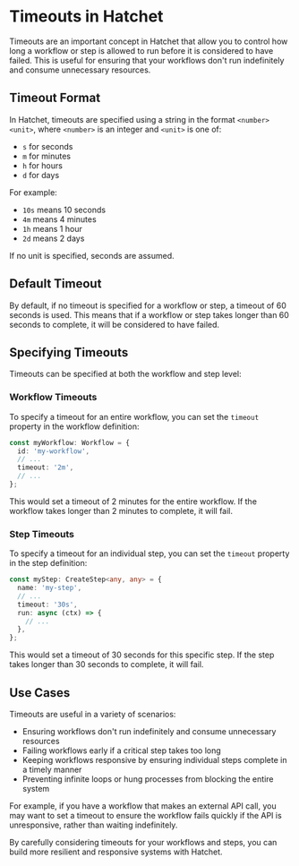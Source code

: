 # Timeouts in Hatchet

Timeouts are an important concept in Hatchet that allow you to control how long a workflow or step is allowed to run before it is considered to have failed. This is useful for ensuring that your workflows don't run indefinitely and consume unnecessary resources.

## Timeout Format

In Hatchet, timeouts are specified using a string in the format `<number><unit>`, where `<number>` is an integer and `<unit>` is one of:

- `s` for seconds
- `m` for minutes
- `h` for hours
- `d` for days

For example:

- `10s` means 10 seconds
- `4m` means 4 minutes  
- `1h` means 1 hour
- `2d` means 2 days

If no unit is specified, seconds are assumed.

## Default Timeout

By default, if no timeout is specified for a workflow or step, a timeout of 60 seconds is used. This means that if a workflow or step takes longer than 60 seconds to complete, it will be considered to have failed.

## Specifying Timeouts

Timeouts can be specified at both the workflow and step level:

### Workflow Timeouts

To specify a timeout for an entire workflow, you can set the `timeout` property in the workflow definition:


```typescript
const myWorkflow: Workflow = {
  id: 'my-workflow',
  // ...
  timeout: '2m',
  // ...
};
```

This would set a timeout of 2 minutes for the entire workflow. If the workflow takes longer than 2 minutes to complete, it will fail.

### Step Timeouts

To specify a timeout for an individual step, you can set the `timeout` property in the step definition:


```typescript
const myStep: CreateStep<any, any> = {
  name: 'my-step',
  // ...  
  timeout: '30s',
  run: async (ctx) => {
    // ...
  },
};
```

This would set a timeout of 30 seconds for this specific step. If the step takes longer than 30 seconds to complete, it will fail.

## Use Cases

Timeouts are useful in a variety of scenarios:

- Ensuring workflows don't run indefinitely and consume unnecessary resources 
- Failing workflows early if a critical step takes too long
- Keeping workflows responsive by ensuring individual steps complete in a timely manner
- Preventing infinite loops or hung processes from blocking the entire system

For example, if you have a workflow that makes an external API call, you may want to set a timeout to ensure the workflow fails quickly if the API is unresponsive, rather than waiting indefinitely.

By carefully considering timeouts for your workflows and steps, you can build more resilient and responsive systems with Hatchet.